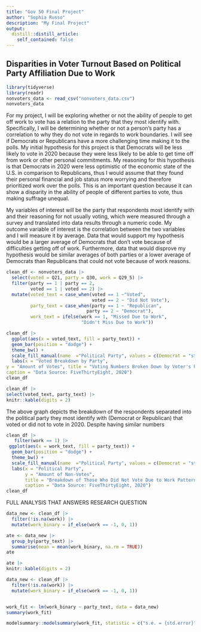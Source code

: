 ```yaml
---
title: "Gov 50 Final Project"
author: "Sophia Russo"
description: "My Final Project"
output:
  distill::distill_article:
    self_contained: false
---
```




## Disparities in Voter Turnout Based on Political Party Affiliation Due to Work 


```r
library(tidyverse)
library(readr)
nonvoters_data <- read_csv("nonvoters_data.csv")
nonvoters_data
```
  For my project, I will be exploring whether or not the ability of people to get off work to vote has a relation to the party that they most identify with. Specifically, I will be determining whether or not a person's party has a correlation to why they do not vote in regards to work boundaries. I will see if Democrats or Republicans have a more challenging time making it to the polls. My initial hypothesis for this project is that Democrats will be less likely to vote in 2020 because they were less likely to be able to get time off from work or other personal commitments. My reasoning for this hypothesis is that Democrats in 2020 were less optimistic of the economic state of the U.S. in comparison to Republicans, thus I would assume that they found their personal financial and job status more worrying and therefore prioritized work over the polls. This is an important question because it can show a disparity in the ability of people of different parties to vote, thus making suffrage unequal.
  
  My variables of interest will be the party that respondents most identify with and their reasoning for not usually voting, which were measured through a survey and translated into data results through a numeric code. My outcome variable of interest is the correlation between the two variables and I will measure it by average. Data that would support my hypothesis would be a larger average of Democrats that don't vote because of difficulties getting off of work. Furthermore, data that would disprove my hypothesis would be similar averages of both parties or a lower average of Democrats than Republicans that could not vote because of work reasons.


```r
clean_df <- nonvoters_data |> 
  select(voted = Q21, party = Q30, work = Q29_5) |>
  filter(party == 1 | party == 2,
         voted == 1 | voted == 2) |>
  mutate(voted_text = case_when(voted == 1 ~"Voted", 
                                voted == 2 ~ "Did Not Vote"),
         party_text = case_when(party == 1 ~ "Republican", 
                              party == 2 ~ "Democrat"),
         work_text = ifelse(work == 1, "Missed Due to Work",
                            "Didn't Miss Due to Work"))

```



```r
clean_df |>
  ggplot(aes(x = voted_text, fill = party_text)) +
  geom_bar(position = "dodge") +
  theme_bw() +
  scale_fill_manual(name  ="Political Party", values = c(Democrat = "steelblue1", Republican = "indianred1")) +
  labs(x = "Voted Breakdown by Party",
y = "Amount of Votes", title = "Voting Numbers Broken Down by Voter's Party (2020)", 
caption = "Data Source: FiveThirtyEight, 2020") 
clean_df

clean_df |>
select(voted_text, party_text) |>
knitr::kable(digits = 2) 
```
The above graph depicts the breakdown of the respondents separated into the political party they most identify with (Democrat or Republican) that voted or did not to vote in 2020. Despite having similar numbers


```r
clean_df |>
   filter(work == 1) |>
 ggplot(aes(x = work_text, fill = party_text)) +
  geom_bar(position = "dodge") +
  theme_bw() +
  scale_fill_manual(name  ="Political Party", values = c(Democrat = "steelblue1", Republican = "indianred1")) +
  labs(x = "Political Party",
       y = "Amount of Non-Votes", 
       title = "Breakdown of Those Who Did Not Vote Due to Work Pattern",
       caption = "Data Source: FiveThirtyEight, 2020") 
clean_df
```

FULL ANALYSIS THAT ANSWERS RESEARCH QUESTION 

```r
data_new <- clean_df |>
  filter(!is.na(work)) |>
  mutate(work_binary = if_else(work == -1, 0, 1))

ate <- data_new |>
  group_by(party_text) |>
  summarise(mean = mean(work_binary, na.rm = TRUE))
ate

ate |>
knitr::kable(digits = 2) 
```


```r
data_new <- clean_df |>
  filter(!is.na(work)) |>
  mutate(work_binary = if_else(work == -1, 0, 1))


work_fit <- lm(work_binary ~ party_text, data = data_new) 
summary(work_fit)

```

```r
modelsummary::modelsummary(work_fit, statistic = c("s.e. = {std.error}", "p = {p.value}"), gof_map = c("nobs", "r.squared", "adj.r.squared"))
```



